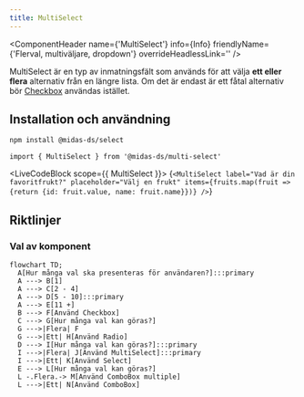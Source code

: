```yaml
---
title: MultiSelect
---
```



<ComponentHeader
  name={'MultiSelect'}
  info={Info}
  friendlyName={'Flerval, multiväljare, dropdown'}
  overrideHeadlessLink=''
/>

MultiSelect är en typ av inmatningsfält som används för att välja **ett eller flera** alternativ från en längre lista. Om det är endast är ett fåtal alternativ bör [Checkbox](./checkbox.mdx) användas istället.

## Installation och användning

```bash npm2yarn
npm install @midas-ds/select
```

```tsx
import { MultiSelect } from '@midas-ds/multi-select'
```

<LiveCodeBlock scope={{ MultiSelect }}>
  {`<MultiSelect
        label="Vad är din favoritfrukt?"
        placeholder="Välj en frukt"
        items={fruits.map(fruit => {return {id: fruit.value, name: fruit.name}})}
/>`}
</LiveCodeBlock>

<ComponentFooter info={Info} />

## Riktlinjer

### Val av komponent

```mermaid
flowchart TD;
  A[Hur många val ska presenteras för användaren?]:::primary
  A ---> B[1]
  A ---> C[2 - 4]
  A ---> D[5 - 10]:::primary
  A ---> E[11 +]
  B ---> F[Använd Checkbox]
  C ---> G[Hur många val kan göras?]
  G --->|Flera| F
  G --->|Ett| H[Använd Radio]
  D ---> I[Hur många val kan göras?]:::primary
  I --->|Flera| J[Använd MultiSelect]:::primary
  I --->|Ett| K[Använd Select]
  E ---> L[Hur många val kan göras?]
  L -.Flera.-> M[Använd ComboBox multiple]
  L --->|Ett| N[Använd ComboBox]
```

<ComponentFooter info={Info} />
